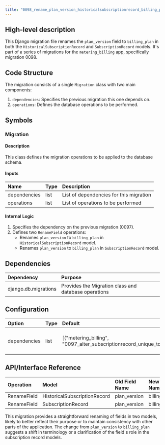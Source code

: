 ```yaml
---
title: "0098_rename_plan_version_historicalsubscriptionrecord_billing_plan_and_more.py"
---
```


## High-level description
This Django migration file renames the `plan_version` field to `billing_plan` in both the `HistoricalSubscriptionRecord` and `SubscriptionRecord` models. It's part of a series of migrations for the `metering_billing` app, specifically migration 0098.

## Code Structure
The migration consists of a single `Migration` class with two main components:
1. `dependencies`: Specifies the previous migration this one depends on.
2. `operations`: Defines the database operations to be performed.

## Symbols

### Migration
#### Description
This class defines the migration operations to be applied to the database schema.

#### Inputs
| Name | Type | Description |
|:-----|:-----|:------------|
| dependencies | list | List of dependencies for this migration |
| operations | list | List of operations to be performed |

#### Internal Logic
1. Specifies the dependency on the previous migration (0097).
2. Defines two `RenameField` operations:
   - Renames `plan_version` to `billing_plan` in `HistoricalSubscriptionRecord` model.
   - Renames `plan_version` to `billing_plan` in `SubscriptionRecord` model.

## Dependencies
| Dependency | Purpose |
|:-----------|:--------|
| django.db.migrations | Provides the Migration class and database operations |

## Configuration
| Option | Type | Default | Description |
|:-------|:-----|:--------|:------------|
| dependencies | list | [("metering_billing", "0097_alter_subscriptionrecord_unique_together_and_more")] | Specifies the previous migration |

## API/Interface Reference
| Operation | Model | Old Field Name | New Field Name |
|:----------|:------|:---------------|:---------------|
| RenameField | HistoricalSubscriptionRecord | plan_version | billing_plan |
| RenameField | SubscriptionRecord | plan_version | billing_plan |

This migration provides a straightforward renaming of fields in two models, likely to better reflect their purpose or to maintain consistency with other parts of the application. The change from `plan_version` to `billing_plan` suggests a shift in terminology or a clarification of the field's role in the subscription record models.